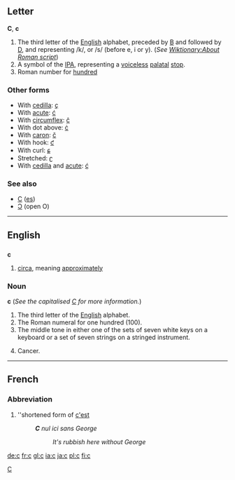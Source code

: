 {{see|C}}
==Letter==
'''C''', '''c'''

#The third letter of the [[English]] alphabet, preceded by [[B]] and followed by [[D]], and representing /k/, or /s/ (before e, i or y). (''See [[Wiktionary:About Roman script]]'')
#A symbol of the [[IPA]], representing a [[voiceless]] [[palatal]] [[stop]].
#Roman number for [[hundred]] 

===Other forms===
*With [[cedilla]]: [[ç]]
*With [[acute]]: [[ć]]
*With [[circumflex]]: [[ĉ]]
*With dot above: [[ċ]]
*With [[caron]]: [[č]]
*With hook: [[ƈ]]
*With curl: [[ɕ]]
*Stretched: [[ʗ]]
*With [[cedilla]] and [[acute]]: [[ḉ]]

===See also===
*[[С]] ([[es]])
*[[Ɔ]] (open O)
[[Category:Latin letters|C]]

----

==English==

==={{abbreviation}}===
'''c'''

# [[circa]], meaning [[approximately]]

===Noun===
'''c''' (''See the capitalised [[C]] for more information.'')
<!--Note - do not add symbols here.  Add them to the "Symbol" section.-->

#The third letter of the [[English]] alphabet.
#The Roman numeral for one hundred (100).
#The middle tone in either one of the sets of seven white keys on a keyboard or a set of seven strings on a stringed instrument.
#{{informal}} Cancer.

<!--#Big blue wobbly thing mermaids live in.  --- Umm, no that is sea... -- [[User:Emperorbma|Emperorbma]] 20:34, 13 Nov 2003 (UTC) -->



----

==French==
===Abbreviation===
# {{frtxt}} ''shortened form of [[c'est]]
#:'''''C''' nul ici sans George''
#::''It's rubbish here without George''
[[de:c]]
[[fr:c]]
[[gl:c]]
[[ia:c]]
[[ja:c]]
[[pl:c]]
[[fi:c]]